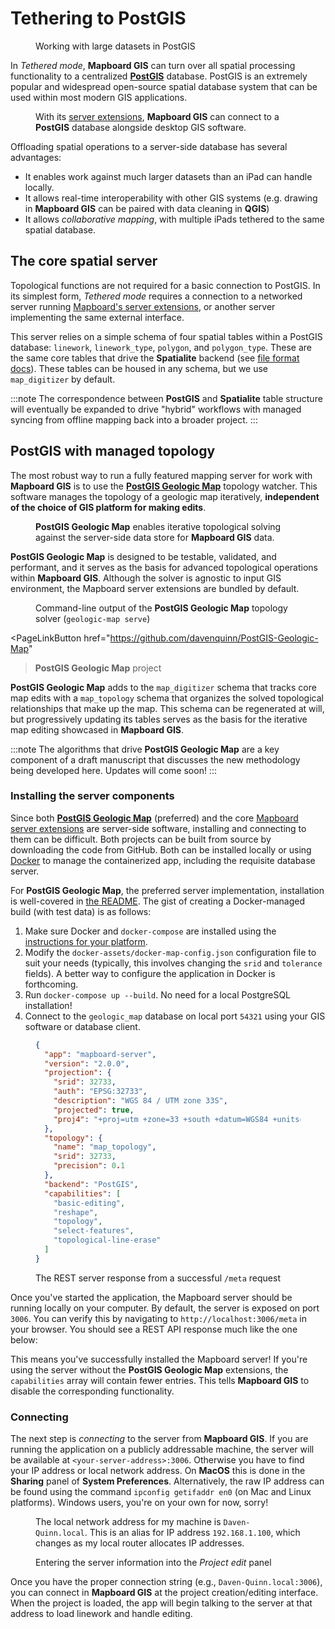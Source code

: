 
# Tethering to PostGIS

<Figure src="/docs/tethered-mode.jpg" className="full">Working with large datasets in PostGIS</Figure>

In _Tethered mode_, **Mapboard GIS** can turn over all spatial processing
functionality to a centralized [**PostGIS**](https://postgis.net/) database.
PostGIS is an extremely popular and widespread open-source spatial database
system that can be used within most modern GIS applications.

<Figure
  src="/charts/mapboard-postgis.png"
  width={400}
  className="center no-border"
>With its <a href="">server extensions</a>, <strong>Mapboard GIS</strong> can
connect to a <strong>PostGIS</strong> database alongside desktop GIS software.</Figure>

Offloading spatial operations to a server-side database has several advantages:

- It enables work against much larger datasets than an iPad can handle locally.
- It allows real-time interoperability with other GIS systems (e.g. drawing in
  **Mapboard GIS** can be paired with data cleaning in **QGIS**)
- It allows _collaborative mapping_, with multiple iPads tethered to the same spatial database.

## The core spatial server

Topological functions are not required for a basic connection to PostGIS.
In its simplest form,
_Tethered mode_ requires a connection to a networked server running
[Mapboard's server extensions](https://github.com/davenquinn/mapboard-server),
or another server implementing the same external interface.

This server relies on a simple schema of four spatial tables
within a PostGIS database: `linework`, `linework_type`, `polygon`, and `polygon_type`.
These are the same core tables that drive the **Spatialite** backend (see [file format docs](/docs/projects/file-format)). These tables
can be housed in any schema, but we use `map_digitizer` by default.

:::note
The correspondence between **PostGIS** and **Spatialite** table structure will
eventually be expanded to drive "hybrid" workflows with managed syncing from
offline mapping back into a broader project.
:::

## PostGIS with managed topology

The most robust way to run a fully featured mapping server for work with
**Mapboard GIS** is to use the
[**PostGIS Geologic Map**](https://github.com/davenquinn/PostGIS-Geologic-Map) topology
watcher. This software manages the topology of a geologic map iteratively,
**independent of the choice of GIS platform for making edits**.

<Figure
  src="/charts/mapboard-postgis-topology.png"
  width={400}
  className="center no-border"
>
  <strong>PostGIS Geologic Map</strong> enables iterative topological solving
  against the server-side data store for <strong>Mapboard GIS</strong> data.
</Figure>

**PostGIS Geologic Map** is designed to be testable, validated, and performant, and it serves as the
basis for advanced topological operations within **Mapboard GIS**.
Although the solver is agnostic to input GIS environment,
the Mapboard server extensions are bundled by default.

<Figure
  src="/docs/postgis-geologic-map.png"
  width={300}
  className="right no-border"
>Command-line output of the <strong>PostGIS Geologic Map</strong> topology
solver (<code>geologic-map serve</code>)</Figure>

<PageLinkButton href="https://github.com/davenquinn/PostGIS-Geologic-Map"
>**PostGIS Geologic Map** project</PageLinkButton>

**PostGIS Geologic Map** adds to the `map_digitizer` schema that tracks core map
edits with a `map_topology` schema that organizes the solved topological relationships
that make up the map. This schema can be regenerated at will, but progressively updating
its tables serves as the basis for the iterative map editing showcased in **Mapboard GIS**.

:::note
The algorithms that drive **PostGIS Geologic Map** are a key component of a draft manuscript
that discusses the new methodology being developed here. Updates will come soon!
:::

### Installing the server components

Since both [**PostGIS Geologic Map**](https://github.com/davenquinn/PostGIS-Geologic-Map) (preferred) and the
core [Mapboard server extensions](https://github.com/davenquinn/mapboard-server) are server-side software,
installing and connecting to them can be difficult. Both projects can be built from source by downloading the
code from GitHub. Both can be installed locally or using [Docker](https://www.docker.com/) to manage the containerized app, including
the requisite database server.

For **PostGIS Geologic Map**, the preferred server implementation, installation is well-covered in
[the README](https://github.com/davenquinn/postgis-geologic-map#installation). The gist of creating a Docker-managed build
(with test data) is as follows:

1. Make sure Docker and `docker-compose` are installed using the
   [instructions for your platform](https://docs.docker.com/install/).
2. Modify the `docker-assets/docker-map-config.json` configuration file to suit
   your needs (typically, this involves changing the `srid` and `tolerance` fields).
   A better way to configure the application in Docker is forthcoming.
3. Run `docker-compose up --build`. No need for a local PostgreSQL installation!
4. Connect to the `geologic_map` database on local port `54321` using your GIS software
   or database client.

<figure className="code-figure right">

```json
{
  "app": "mapboard-server",
  "version": "2.0.0",
  "projection": {
    "srid": 32733,
    "auth": "EPSG:32733",
    "description": "WGS 84 / UTM zone 33S",
    "projected": true,
    "proj4": "+proj=utm +zone=33 +south +datum=WGS84 +units=m +no_defs "
  },
  "topology": {
    "name": "map_topology",
    "srid": 32733,
    "precision": 0.1
  },
  "backend": "PostGIS",
  "capabilities": [
    "basic-editing",
    "reshape",
    "topology",
    "select-features",
    "topological-line-erase"
  ]
}
```

  <figcaption>The REST server response from a successful <code>/meta</code> request</figcaption>
</figure>

Once you've started the application, the Mapboard server should be running locally on your computer.
By default, the server is exposed on port `3006`. You can verify this by navigating to `http://localhost:3006/meta` in your
browser. You should see a REST API response much like the one below:

This means you've successfully installed the Mapboard server! If you're using the server without the **PostGIS Geologic Map** extensions,
the `capabilities` array will contain fewer entries. This tells **Mapboard GIS** to disable the corresponding functionality.

### Connecting

The next step is _connecting_ to the server from **Mapboard GIS**. If you are running the application on a publicly addressable machine,
the server will be available at `<your-server-address>:3006`. Otherwise you have to find your IP address or local network address.
On **MacOS** this is done in the **Sharing** panel of **System Preferences**. Alternatively, the raw IP address can be found using
the command `ipconfig getifaddr en0`
(on Mac and Linux platforms). Windows users, you're on your own for now, sorry!

<Figure
  src="/docs/macos-sharing-panel.png"
>The local network address for my machine is <code>Daven-Quinn.local</code>.
  This is an alias for IP address <code>192.168.1.100</code>, which changes as
  my local router allocates IP addresses.</Figure>

<Figure src="/docs/mapboard-server-connect.jpg"
  width={300}
  className="right"
>Entering the server information into the <em>Project edit</em> panel</Figure>

Once you have the proper connection string (e.g., `Daven-Quinn.local:3006`), you can connect in **Mapboard GIS** at the project
creation/editing interface. When the project is loaded, the app will begin talking to the server at that address to load linework and
handle editing.

